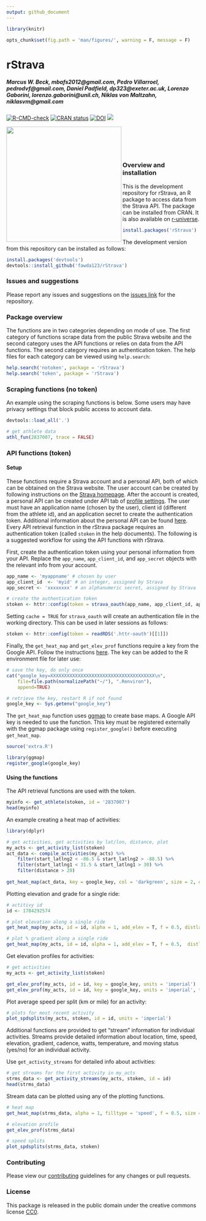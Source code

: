 ```yaml
---
output: github_document
---
```


```r
library(knitr)

opts_chunk$set(fig.path = 'man/figures/', warning = F, message = F)
```

# rStrava

##### *Marcus W. Beck, mbafs2012@gmail.com, Pedro Villarroel, pedrodvf@gmail.com, Daniel Padfield, dp323@exeter.ac.uk, Lorenzo Gaborini, lorenzo.gaborini@unil.ch, Niklas von Maltzahn, niklasvm@gmail.com*

[![R-CMD-check](https://github.com/fawda123/rStrava/workflows/R-CMD-check/badge.svg)](https://github.com/fawda123/rStrava/actions)
[![CRAN status](https://www.r-pkg.org/badges/version/rStrava)](https://CRAN.R-project.org/package=rStrava)
[![DOI](https://zenodo.org/badge/23404183.svg)](https://zenodo.org/badge/latestdoi/23404183)
[![](http://cranlogs.r-pkg.org/badges/grand-total/rStrava)](https://cran.rstudio.com/web/packages/rStrava/index.html)

<img src="man/figures/api_logo_pwrdBy_strava_horiz_light.png" align="left" width="300" />
<br></br>
<br></br>

### Overview and installation

This is the development repository for rStrava, an R package to access data from the Strava API.  The package can be installed from CRAN. It is also available on [r-universe](https://fawda123.r-universe.dev/).

```r
install.packages('rStrava')
```

The development version from this repository can be installed as follows:

```r
install.packages('devtools')
devtools::install_github('fawda123/rStrava')
```

### Issues and suggestions

Please report any issues and suggestions on the [issues link](https://github.com/fawda123/rStrava/issues) for the repository.

### Package overview

The functions are in two categories depending on mode of use.  The first category of functions scrape data from the public Strava website and the second category uses the API functions or relies on data from the API functions.  The second category requires an authentication token.  The help files for each category can be viewed using ```help.search```:

```r
help.search('notoken', package = 'rStrava')
help.search('token', package = 'rStrava')
```

### Scraping functions (no token)

An example using the scraping functions is below. Some users may have privacy settings that block public access to account data.

```r
devtools::load_all('.')
```
```r
# get athlete data 
athl_fun(2837007, trace = FALSE)
```

### API functions (token)

#### Setup 

These functions require a Strava account and a personal API, both of which can be obtained on the Strava website.  The user account can be created by following instructions on the [Strava homepage](https://www.strava.com/).  After the account is created, a personal API can be created under API tab of [profile settings](https://www.strava.com/settings/api).  The user must have an application name (chosen by the user), client id (different from the athlete id), and an application secret to create the authentication token.  Additional information about the personal API can be found [here](https://strava.github.io/api/).  Every API retrieval function in the rStrava package requires an authentication token (called `stoken` in the help documents).  The following is a suggested workflow for using the API functions with rStrava.

First, create the authentication token using your personal information from your API.  Replace the `app_name`, `app_client_id`, and `app_secret` objects with the relevant info from your account.
```r
app_name <- 'myappname' # chosen by user
app_client_id  <- 'myid' # an integer, assigned by Strava
app_secret <- 'xxxxxxxx' # an alphanumeric secret, assigned by Strava

# create the authentication token
stoken <- httr::config(token = strava_oauth(app_name, app_client_id, app_secret, app_scope="activity:read_all"))
```

Setting `cache = TRUE` for `strava_oauth` will create an authentication file in the working directory. This can be used in later sessions as follows:
```r
stoken <- httr::config(token = readRDS('.httr-oauth')[[1]])
```

Finally, the `get_heat_map` and `get_elev_prof` functions require a key from the Google API. Follow the instructions [here](https://developers.google.com/maps/documentation/elevation/#api_key).  The key can be added to the R environment file for later use:

```r
# save the key, do only once
cat("google_key=XXXXXXXXXXXXXXXXXXXXXXXXXXXXXXXXXXXXXX\n",
    file=file.path(normalizePath("~/"), ".Renviron"),
    append=TRUE)

# retrieve the key, restart R if not found
google_key <- Sys.getenv("google_key")
```

The `get_heat_map` function uses [ggmap](https://github.com/dkahle/ggmap) to create base maps.  A Google API key is needed to use the function.  This key must be registered externally with the ggmap package using `register_google()` before executing `get_heat_map`.

```r
source('extra.R')
```
```r
library(ggmap)
register_google(google_key)
```

#### Using the functions

The API retrieval functions are used with the token.
```r
myinfo <- get_athlete(stoken, id = '2837007')
head(myinfo)
```

An example creating a heat map of activities:
```r
library(dplyr)

# get activities, get activities by lat/lon, distance, plot
my_acts <- get_activity_list(stoken)
act_data <- compile_activities(my_acts) %>% 
	filter(start_latlng2 < -86.5 & start_latlng2 > -88.5) %>% 
	filter(start_latlng1 < 31.5 & start_latlng1 > 30) %>% 
	filter(distance > 20)
	
get_heat_map(act_data, key = google_key, col = 'darkgreen', size = 2, distlab = F, f = 0.4)
```

Plotting elevation and grade for a single ride:
```r
# actitivy id
id <- 1784292574

# plot elevation along a single ride
get_heat_map(my_acts, id = id, alpha = 1, add_elev = T, f = 0.5, distlab = F, key = google_key, size = 2, col = 'Spectral', maptype = 'satellite', units = 'imperial')

# plot % gradient along a single ride
get_heat_map(my_acts, id = id, alpha = 1, add_elev = T, f = 0.5,  distlab = F, as_grad = T, key = google_key, size = 2, col = 'Spectral', expand = 5, maptype = 'satellite', units = 'imperial')
```

Get elevation profiles for activities:
```r
# get activities
my_acts <- get_activity_list(stoken) 

get_elev_prof(my_acts, id = id, key = google_key, units = 'imperial')
get_elev_prof(my_acts, id = id, key = google_key, units = 'imperial', total = T)
```  

Plot average speed per split (km or mile) for an activity:
```r
# plots for most recent activity
plot_spdsplits(my_acts, stoken, id = id, units = 'imperial')
```

Additional functions are provided to get "stream" information for individual activities.  Streams provide detailed information about location, time, speed, elevation, gradient, cadence, watts, temperature, and moving status (yes/no) for an individual activity.

Use `get_activity_streams` for detailed info about activities:
```r
# get streams for the first activity in my_acts
strms_data <- get_activity_streams(my_acts, stoken, id = id)
head(strms_data)
```

Stream data can be plotted using any of the plotting functions.
```r
# heat map
get_heat_map(strms_data, alpha = 1, filltype = 'speed', f = 0.5, size = 2, col = 'Spectral', distlab = F, maptype = 'satellite')
```

```r
# elevation profile
get_elev_prof(strms_data)

# speed splits
plot_spdsplits(strms_data, stoken)
```

### Contributing

Please view our [contributing](.github/CONTRIBUTING.md) guidelines for any changes or pull requests.

### License

This package is released in the public domain under the creative commons license [CC0](https://tldrlegal.com/license/creative-commons-cc0-1.0-universal). 
